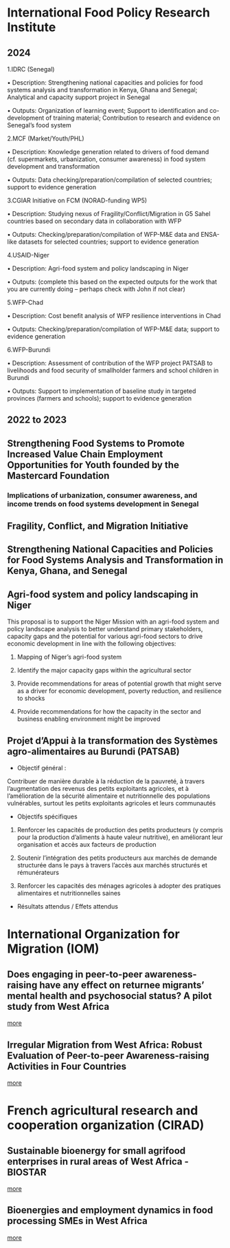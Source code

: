 
# International Food Policy Research Institute


## 2024


1.IDRC (Senegal)

•	Description: Strengthening national capacities and policies for food systems analysis and transformation in Kenya, Ghana and Senegal; Analytical and capacity support project in Senegal

•	Outputs: Organization of learning event; Support to identification and co-development of training material; Contribution to research and evidence on Senegal's food system

2.MCF (Market/Youth/PHL)

•	Description: Knowledge generation related to drivers of food demand (cf. supermarkets, urbanization, consumer awareness) in food system development and transformation

•	Outputs: Data checking/preparation/compilation of selected countries; support to evidence generation

3.CGIAR Initiative on FCM (NORAD-funding WP5)

•	Description: Studying nexus of Fragility/Conflict/Migration in G5 Sahel countries based on secondary data in collaboration with WFP

•	Outputs: Checking/preparation/compilation of WFP-M&E data and ENSA-like datasets for selected countries; support to evidence generation

4.USAID-Niger

•	Description: Agri-food system and policy landscaping in Niger

•	Outputs: (complete this based on the expected outputs for the work that you are currently doing – perhaps check with John if not clear)

5.WFP-Chad

•	Description: Cost benefit analysis of WFP resilience interventions in Chad

•	Outputs: Checking/preparation/compilation of WFP-M&E data; support to evidence generation

6.WFP-Burundi

•	Description: Assessment of contribution of the WFP project PATSAB to livelihoods and food security of smallholder farmers and school children in Burundi

•	Outputs: Support to implementation of baseline study in targeted provinces (farmers and schools); support to evidence generation

## 2022 to 2023




## Strengthening Food Systems to Promote Increased Value Chain Employment Opportunities for Youth founded by the Mastercard Foundation

### Implications of urbanization, consumer awareness, and income trends on food systems development in Senegal

## Fragility, Conflict, and Migration Initiative

## Strengthening National Capacities and Policies for Food Systems Analysis and Transformation in Kenya, Ghana, and Senegal

## Agri-food system and policy landscaping in Niger

This proposal is to support the Niger Mission with an agri-food system and policy landscape analysis to better understand primary stakeholders, capacity gaps and the potential for various agri-food sectors to drive economic development in line with the following objectives:

1.  Mapping of Niger's agri-food system

<!-- -->

2.  Identify the major capacity gaps within the agricultural sector

<!-- -->

3.  Provide recommendations for areas of potential growth that might serve as a driver for economic development, poverty reduction, and resilience to shocks

<!-- -->

4.  Provide recommendations for how the capacity in the sector and business enabling environment might be improved

## Projet d'Appui à la transformation des Systèmes agro-alimentaires au Burundi (PATSAB)

-   Objectif général :

Contribuer de manière durable à la réduction de la pauvreté, à travers l'augmentation des revenus des petits exploitants agricoles, et à l'amélioration de la sécurité alimentaire et nutritionnelle des populations vulnérables, surtout les petits exploitants agricoles et leurs communautés

-   Objectifs spécifiques

1.  Renforcer les capacités de production des petits producteurs (y compris pour la production d'aliments à haute valeur nutritive), en améliorant leur organisation et accès aux facteurs de production

2.  Soutenir l'intégration des petits producteurs aux marchés de demande structurée dans le pays à travers l'accès aux marchés structurés et rémunérateurs

3.  Renforcer les capacités des ménages agricoles à adopter des pratiques alimentaires et nutritionnelles saines

-   Résultats attendus / Effets attendus

# International Organization for Migration (IOM)


## Does engaging in peer-to-peer awareness-raising have any effect on returnee migrants' mental health and psychosocial status? A pilot study from West Africa

[more](https://publications.iom.int/books/does-engaging-peer-peer-awarenessraising-have-any-effect-returnee-migrants-mental-health-and)

## Irregular Migration from West Africa: Robust Evaluation of Peer-to-peer Awareness-raising Activities in Four Countries

[more](https://publications.iom.int/books/irregular-migration-west-africa-robust-evaluation-peer-peer-awareness-raising-activities-four)


# French agricultural research and cooperation organization (CIRAD)

## Sustainable bioenergy for small agrifood enterprises in rural areas of West Africa - BIOSTAR

[more](https://www.cirad.fr/en/worldwide/cirad-worldwide/projects/biostar-project)

## Bioenergies and employment dynamics in food processing SMEs in West Africa

[more](https://econpapers.repec.org/paper/haljournl/hal-03704685.htm)
